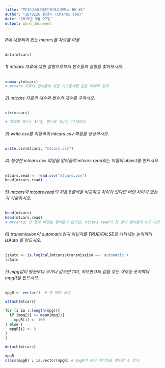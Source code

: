 ---
title: "빅데이터를이용한통계그래픽스 HW #1"
author: "1678226 유찬미 (Chanmi Yoo)"
date: "2019년 9월 27일"
output: word_document
---

###### R에 내장되어 있는 mtcars를 자료를 이용
```{r setup}
data(mtcars)
```

###### 1) mtcars 자료에 대한 설명으로부터 변수들의 설명을 찾아보시오.  
```{r}
summary(mtcars)  
# mtcars 자료의 변수들에 대한 기초통계량 값은 아래와 같다.
```

###### 2) mtcars 자료의 개수와 변수의 개수를 구하시오.
```{r}
str(mtcars)

# 자료의 개수는 32개, 변수의 개수는 11개이다.
```

###### 3) write.csv를 이용하여 mtcars.csv 파일을 생성하시오.
```{r}
write.csv(mtcars, "mtcars.csv")
```

###### 4) 생성한 mtcars.csv 파일을 읽어들여 mtcars.read라는 이름의 object를 만드시오.
```{r}
mtcars.read <- read.csv("mtcars.csv")
head(mtcars.read)
```

###### 5) mtcars와 mtcars.read의 처음 6줄씩을 비교하고 차이가 있다면 어떤 차이가 있는지 기술하시오.
```{r}
head(mtcars)
head(mtcars.read)
# mtcars는 첫 행에 배정된 행이름이 없지만, mtcars.read의 첫 행의 행이름이 X가 되었다. 그외에는 동일하다. 
```

###### 6) transmission이 automatic인지 아닌지를 TRUE/FALSE로 나타내는 논리벡터 isAuto 를 만드시오.
```{r}
isAuto <- is.logical(mtcars$transmission == 'automatic')
isAuto
```

###### 7) mpg값이 평균보다 크거나 같으면 100, 작으면 0의 값을 갖는 새로운 숫자벡터 mpgR을 만드시오.
```{r}

mpgR <- vector()  # 빈 벡터 생성 

attach(mtcars)

for (i in 1:length(mpg)){
  if (mpg[i] >= mean(mpg)){
    mpgR[i] <- 100
} else {
  mpgR[i] <- 0
}
}

detach(mtcars)

mpgR
class(mpgR) ; is.vector(mpgR) # mpgR이 숫자 벡터임을 확인할 수 있다.
  
```
